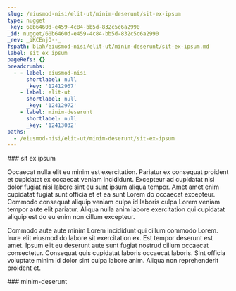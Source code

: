 ```yaml
---
slug: /eiusmod-nisi/elit-ut/minim-deserunt/sit-ex-ipsum
type: nugget
_key: 60b6460d-e459-4c84-bb5d-832c5c6a2990
_id: nugget/60b6460d-e459-4c84-bb5d-832c5c6a2990
_rev: _iKCEnjO--_
fspath: blah/eiusmod-nisi/elit-ut/minim-deserunt/sit-ex-ipsum.md
label: sit ex ipsum
pageRefs: {}
breadcrumbs:
  - - label: eiusmod-nisi
      shortlabel: null
      _key: '12412967'
    - label: elit-ut
      shortlabel: null
      _key: '12412972'
    - label: minim-deserunt
      shortlabel: null
      _key: '12413032'
paths:
  - /eiusmod-nisi/elit-ut/minim-deserunt/sit-ex-ipsum
---
```


<NuggetArea>
<Nugget slug="/eiusmod-nisi/elit-ut/minim-deserunt/sit-ex-ipsum" type="nugget" _key="60b6460d-e459-4c84-bb5d-832c5c6a2990" _id="nugget/60b6460d-e459-4c84-bb5d-832c5c6a2990" _rev="_iKCEnjO--_" fspath="blah/eiusmod-nisi/elit-ut/minim-deserunt/sit-ex-ipsum.md" label="sit ex ipsum" paths="/eiusmod-nisi/elit-ut/minim-deserunt/sit-ex-ipsum">
<NuggetBody>
### sit ex ipsum

Occaecat nulla elit eu minim est exercitation. Pariatur ex consequat proident et cupidatat ex occaecat veniam incididunt. Excepteur ad cupidatat nisi dolor fugiat nisi labore sint eu sunt ipsum aliqua tempor. Amet amet enim cupidatat fugiat sunt officia et et ea sunt Lorem do occaecat excepteur. Commodo consequat aliquip veniam culpa id laboris culpa Lorem veniam tempor aute elit pariatur. Aliqua nulla anim labore exercitation qui cupidatat aliquip est do eu enim non cillum excepteur.

Commodo aute aute minim Lorem incididunt qui cillum commodo Lorem. Irure elit eiusmod do labore sit exercitation ex. Est tempor deserunt est amet. Ipsum elit eu deserunt aute sunt fugiat nostrud cillum occaecat consectetur. Consequat quis cupidatat laboris occaecat laboris. Sint officia voluptate minim id dolor sint culpa labore anim. Aliqua non reprehenderit proident et.

</NuggetBody>
<Breadcrumbs>
<Crumbs>
<Crumb _key="12412967" label="eiusmod-nisi" /><Crumb _key="12412972" label="elit-ut" /><Crumb _key="12413032" label="minim-deserunt" />
</Crumbs>
</Breadcrumbs>
</Nugget>

<NuggetsInbound>
</NuggetsInbound>
<NuggetsOutbound>
</NuggetsOutbound>
</NuggetArea>
<PassagesInbound>
<Passage direction="inbound" type="passage" _key="12413032" _id="passage/12413032" _rev="_iKCEnjG--_" label="minim-deserunt" passage="minim-deserunt" fspath="blah/eiusmod-nisi/elit-ut/minim-deserunt" paths="/eiusmod-nisi/elit-ut/minim-deserunt" slug="/eiusmod-nisi/elit-ut/minim-deserunt">
<NuggetBody>
### minim-deserunt

</NuggetBody>
<Breadcrumbs>
<Crumbs>
<Crumb _key="12412967" label="eiusmod-nisi" /><Crumb _key="12412972" label="elit-ut" />
</Crumbs>
</Breadcrumbs>
</Passage>

</PassagesInbound>
<PassagesOutbound>
</PassagesOutbound>